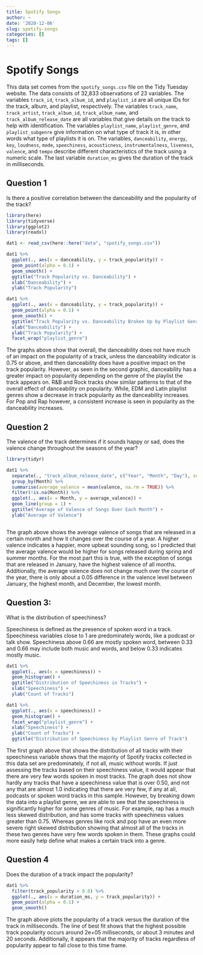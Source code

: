 ```yaml
---
title: Spotify Songs
author: ~
date: '2020-12-06'
slug: spotify-songs
categories: []
tags: []
---
```


# Spotify Songs

This data set comes from the `spotify_songs.csv` file on the Tidy Tuesday website. The data consists of 32,833 observations of 23 variables. The variables `track_id`, `track_album_id`, and `playlist_id` are all unique IDs for the track, album, and playlist, respectively. The variables `track_name`, `track_artist`, `track_album_id`, `track_album_name`, and `track_album_release_date` are all variables that give details on the track to help with identification. The variables `playlist_name`, `playlist_genre`, and `playlist_subgenre` give information on what type of track it is, in other words what type of playlists it is on. The  variables, `danceability`, `energy`, `key`, `loudness`, `mode`, `speechiness`, `acousticness`, `instrumentalness`, `liveness`, `valence`, and `tempo` describe different characteristics of the track using a numeric scale. The last variable `duration_ms` gives the duration of the track in milliseconds.

  
## Question 1
Is there a positive correlation between the danceability and the popularity of the track?

```r
library(here)
library(tidyverse)
library(ggplot2)
library(readxl)

dat1 <- read_csv(here::here("data", "spotify_songs.csv"))

dat1 %>%
  ggplot(., aes(x = danceability, y = track_popularity)) +
  geom_point(alpha = 0.1) +
  geom_smooth() + 
  ggtitle("Track Popularity vs. Danceability") +
  xlab("Danceability") + 
  ylab("Track Popularity")

dat1 %>%
  ggplot(., aes(x = danceability, y = track_popularity)) +
  geom_point(alpha = 0.1) +
  geom_smooth() + 
  ggtitle("Track Popularity vs. Danceability Broken Up by Playlist Genre") +
  xlab("Danceability") + 
  ylab("Track Popularity") +
  facet_wrap("playlist_genre")

```

The graphs above show that overall, the danceability does not have much of an impact on the popularity of a track, unless the danceability indicator is 0.75 or above, and then danceability does have a positive impact on the track popularity. However, as seen in the second graphic, danceability has a greater impact on popularity depending on the genre of the playlist the track appears on. R&B and Rock tracks show similar patterns to that of the overall effect of danceability on popularity. While, EDM and Latin playlist genres show a decrease in track popularity as the danceability increases. For Pop and Rap however, a consistent increase is seen in popularity as the danceability increases. 


## Question 2
The valence of the track determines if it sounds happy or sad, does the valence change throughout the seasons of the year?

```r
library(tidyr)

dat1 %>%
  separate(., "track_album_release_date", c("Year", "Month", "Day"), sep = "-" ) %>%
  group_by(Month) %>%
  summarise(average_valence = mean(valence, na.rm = TRUE)) %>%
  filter(!is.na(Month)) %>%
  ggplot(., aes(x = Month, y = average_valence)) +
  geom_line(group = 1) + 
  ggtitle("Average of Valence of Songs Over Each Month") + 
  ylab("Average of Valence")



```
The graph above shows the average valence of songs that are released in a certain month and how it changes over the course of a year. A higher valence indicates a happier, more upbeat sounding song, so I predicted that the average valence would be higher for songs released during spring and summer months. For the most part this is true, with the exception of songs that are released in January, have the highest valence of all months. Additionally, the average valence does not change much over the course of the year, there is only about a 0.05 difference in the valence level between January, the highest month, and December, the lowest month. 

## Question 3: 
What is the distribution of speechiness? 

Speechiness is defined as the presence of spoken word in a track. Speechiness variables close to 1 are predominately words, like a podcast or talk show. Speechiness above 0.66 are mostly spoken word, between 0.33 and 0.66 may include both music and words, and below 0.33 indicates mostly music. 

```r
dat1 %>%
  ggplot(., aes(x = speechiness)) +
  geom_histogram() +
  ggtitle("Distribution of Speechiness in Tracks") + 
  xlab("Speechiness") +
  ylab("Count of Tracks")

dat1 %>%
  ggplot(., aes(x = speechiness)) +
  geom_histogram() +
  facet_wrap("playlist_genre") +
  xlab("Speechiness") +
  ylab("Count of Tracks") +
  ggtitle("Distribution of Speechiness by Playlist Genre of Track")

```
The first graph above that shows the distribution of all tracks with their speechiness variable shows that the majority of Spotify tracks collected in this data set are predominately, if not all, music without words. If just assessing the tracks based on their speechiness value, it would appear that there are very few words spoken in most tracks. The graph does not show hardly any tracks that have a speechiness value that is over 0.50, and not any that are almost 1.0 indicating that there are very few, if any at all, podcasts or spoken word tracks in this sample. However, by breaking down the data into a playlist genre, we are able to see that the speechiness is significantly higher for some genres of music. For example, rap has a much less skewed distribution, and has some tracks with speechiness values greater than 0.75. Whereas genres like rock and pop have an even more severe right skewed distribution showing that almost all of the tracks in these two genres have very few words spoken in them. These graphs could more easily help define what makes a certain track into a genre. 



## Question 4
Does the duration of a track impact the popularity?
 
```r

dat1 %>%
  filter(track_popularity > 0.0) %>%
  ggplot(., aes(x = duration_ms, y = track_popularity)) +
  geom_point(alpha = 0.1) +
  geom_smooth()

```
The graph above plots the popularity of a track versus the duration of the track in milliseconds. The line of best fit shows that the highest possible track popularity occurs around 2e+05 milliseconds, or about 3 minutes and 20 seconds. Additionally, it appears that the majority of tracks regardless of popularity appear to fall close to this time frame. 
